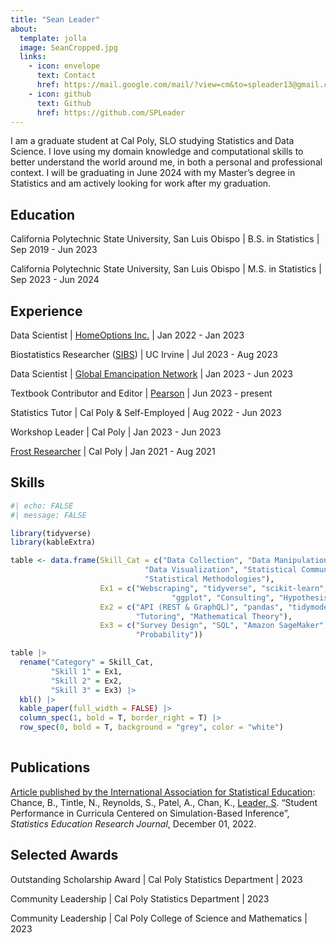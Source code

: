 ```yaml
---
title: "Sean Leader"
about:
  template: jolla
  image: SeanCropped.jpg
  links:
    - icon: envelope
      text: Contact
      href: https://mail.google.com/mail/?view=cm&to=spleader13@gmail.com
    - icon: github
      text: Github
      href: https://github.com/SPLeader
---
```


I am a graduate student at Cal Poly, SLO studying Statistics and Data Science. I love using my domain knowledge and computational skills to better understand the world around me, in both a personal and professional context. I will be graduating in June 2024 with my Master's degree in Statistics and am actively looking for work after my graduation.

## Education

California Polytechnic State University, San Luis Obispo \| B.S. in Statistics \| Sep 2019 - Jun 2023

California Polytechnic State University, San Luis Obispo \| M.S. in Statistics \| Sep 2023 - Jun 2024

## Experience

Data Scientist \| [HomeOptions Inc.](https://www.homeoptions.com) \| Jan 2022 - Jan 2023

Biostatistics Researcher ([SIBS](https://www.nhlbi.nih.gov/grants-and-training/summer-institute-biostatistics)) \| UC Irvine \| Jul 2023 - Aug 2023

Data Scientist \| [Global Emancipation Network](https://www.globalemancipation.ngo) \| Jan 2023 - Jun 2023

Textbook Contributor and Editor \| [Pearson](https://www.pearson.com) \| Jun 2023 - present

Statistics Tutor \| Cal Poly & Self-Employed \| Aug 2022 - Jun 2023

Workshop Leader \| Cal Poly \| Jan 2023 - Jun 2023

[Frost Researcher](https://cosam.calpoly.edu/prospective-students/frost-fund) \| Cal Poly \| Jan 2021 - Aug 2021

## Skills

```r
#| echo: FALSE
#| message: FALSE

library(tidyverse)
library(kableExtra)

table <- data.frame(Skill_Cat = c("Data Collection", "Data Manipulation", "ML Modeling",
                              "Data Visualization", "Statistical Communication",
                              "Statistical Methodologies"),
                    Ex1 = c("Webscraping", "tidyverse", "scikit-learn",
                                    "ggplot", "Consulting", "Hypothesis Testing"),
                    Ex2 = c("API (REST & GraphQL)", "pandas", "tidymodels", "matplotlib", 
                            "Tutoring", "Mathematical Theory"),
                    Ex3 = c("Survey Design", "SQL", "Amazon SageMaker", "seaborn", "Research Presentations",
                            "Probability"))

table |> 
  rename("Category" = Skill_Cat,
         "Skill 1" = Ex1,
         "Skill 2" = Ex2,
         "Skill 3" = Ex3) |> 
  kbl() |> 
  kable_paper(full_width = FALSE) |> 
  column_spec(1, bold = T, border_right = T) |> 
  row_spec(0, bold = T, background = "grey", color = "white")
  
```

## Publications

[Article published by the International Association for Statistical Education](https://iase-web.org/ojs/SERJ/article/view/6): Chance, B., Tintle, N., Reynolds, S., Patel, A., Chan, K., [Leader, S]{.underline}. "Student Performance in Curricula Centered on Simulation-Based Inference", *Statistics Education Research Journal*, December 01, 2022.

## Selected Awards

Outstanding Scholarship Award \| Cal Poly Statistics Department \| 2023

Community Leadership \| Cal Poly Statistics Department \| 2023

Community Leadership \| Cal Poly College of Science and Mathematics \| 2023
